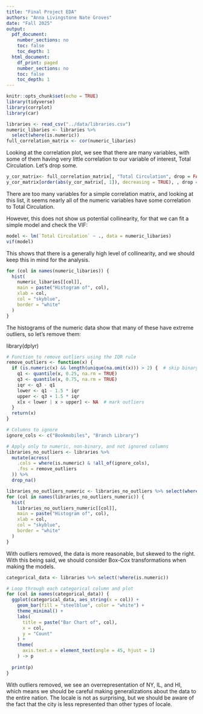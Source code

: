 ```yaml
---
title: "Final Project EDA"
authors: "Anna Livingstone Nate Groves"
date: "Fall 2025"
output:
  pdf_document:
    number_sections: no
    toc: false
    toc_depth: 1
  html_document:
    df_print: paged
    number_sections: no
    toc: false
    toc_depth: 1
---
```


```r
knitr::opts_chunk$set(echo = TRUE)
library(tidyverse)
library(corrplot)
library(car)
```


```r
libraries <- read_csv("../data/libraries.csv")
numeric_libaries <- libraries %>%
  select(where(is.numeric))
full_correlation_matrix <- cor(numeric_libaries)

```
Looking at the correlation plot, we see that there are many variables, with some of them having very little correlation to our variable of interest, Total Circulation. Let's drop some.

```r
y_cor_matrix<- full_correlation_matrix[, "Total Circulation", drop = FALSE]
y_cor_matrix[order(abs(y_cor_matrix[, 1]), decreasing = TRUE), , drop = FALSE]
```
There are too many variables for a simple correlation matrix, and looking at this list, it seems nearly all of the numeric variables have some correlation to Total Circulation.

However, this does not show us potential collinearity, for that we can fit a simple model and check the VIF:
```r
model <- lm(`Total Circulation` ~ ., data = numeric_libaries)
vif(model)
```
This shows that there is a generally high level of collinearity, and we should
keep this in mind for the analysis. 

```r
for (col in names(numeric_libaries)) {
  hist(
    numeric_libaries[[col]],
    main = paste("Histogram of", col),
    xlab = col,
    col = "skyblue",
    border = "white"
  )
}
```
The histograms of the numeric data show that many of these have extreme outliers, so let's remove them:

library(dplyr)
```r
# Function to remove outliers using the IQR rule
remove_outliers <- function(x) {
  if (is.numeric(x) && length(unique(na.omit(x))) > 2) {  # skip binary
    q1 <- quantile(x, 0.25, na.rm = TRUE)
    q3 <- quantile(x, 0.75, na.rm = TRUE)
    iqr <- q3 - q1
    lower <- q1 - 1.5 * iqr
    upper <- q3 + 1.5 * iqr
    x[x < lower | x > upper] <- NA  # mark outliers
  }
  return(x)
}

# Columns to ignore
ignore_cols <- c("Bookmobiles", "Branch Library")

# Apply only to numeric, non-binary, and not ignored columns
libraries_no_outliers <- libraries %>%
  mutate(across(
    .cols = where(is.numeric) & !all_of(ignore_cols),
    .fns = remove_outliers
  )) %>%
  drop_na()

```


```r
libraries_no_outliers_numeric <- libraries_no_outliers %>% select(where(is.numeric))
for (col in names(libraries_no_outliers_numeric)) {
  hist(
    libraries_no_outliers_numeric[[col]],
    main = paste("Histogram of", col),
    xlab = col,
    col = "skyblue",
    border = "white"
  )
}
```

With outliers removed, the data is more reasonable, but skewed to the right. With this being said, we should consider Box-Cox transformations when making the models.

```r
categorical_data <- libraries %>% select(!where(is.numeric))

# Loop through each categorical column and plot
for (col in names(categorical_data)) {
  ggplot(categorical_data, aes_string(x = col)) +
    geom_bar(fill = "steelblue", color = "white") +
    theme_minimal() +
    labs(
      title = paste("Bar Chart of", col),
      x = col,
      y = "Count"
    ) +
    theme(
      axis.text.x = element_text(angle = 45, hjust = 1)
    ) -> p
  
  print(p)
}
```
With outliers removed, we see an overrepresentation of NY, IL, and HI, which means we should be careful making generalizations about the data to the entire nation.
The locale is not as surprising, but we should be aware of the fact that the city is less represented than other types of locale.

